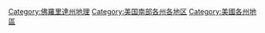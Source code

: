 [[Category:佛羅里達州地理|Category:佛羅里達州地理]]
[[Category:美国南部各州各地区|Category:美国南部各州各地区]]
[[Category:美國各州地區|Category:美國各州地區]]